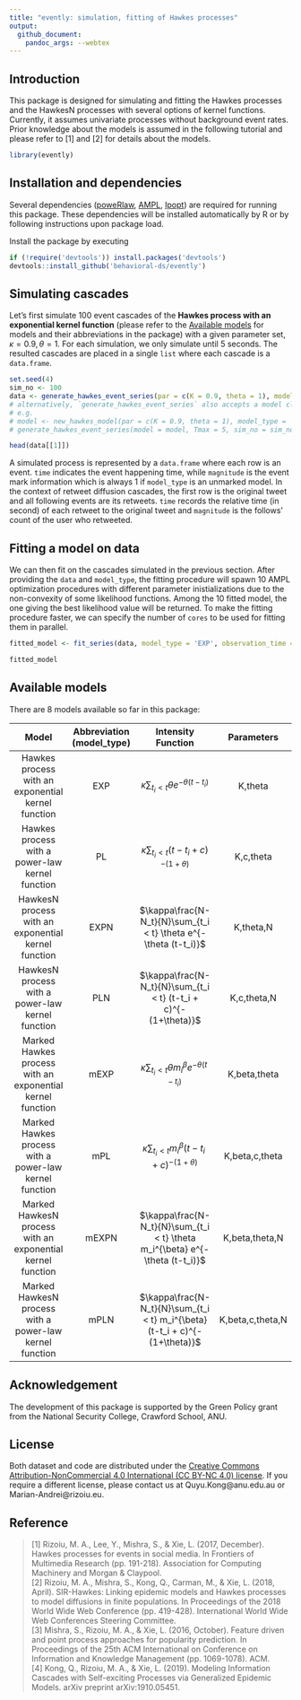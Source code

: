 ```yaml
---
title: "evently: simulation, fitting of Hawkes processes"
output:
  github_document:
    pandoc_args: --webtex
---
```

## Introduction

This package is designed for simulating and fitting the Hawkes processes and the HawkesN processes with several options of kernel functions. Currently, it assumes univariate processes without background event rates. Prior knowledge about the models is assumed in the following tutorial and please refer to [1] and [2] for details about the models.

```r
library(evently)
```

## Installation and dependencies
Several dependencies ([poweRlaw](https://cran.r-project.org/web/packages/poweRlaw/poweRlaw.pdf), [AMPL](https://ampl.com/), [Ipopt](https://www.coin-or.org/Ipopt/documentation/)) are required for running this package. These dependencies will be installed automatically by R or by following instructions upon package load.
 
Install the package by executing
```r
if (!require('devtools')) install.packages('devtools')
devtools::install_github('behavioral-ds/evently')
```

## Simulating cascades

Let's first simulate 100 event cascades of the **Hawkes process with an exponential kernel function** (please refer to the [Available models](#available-models) for models and their abbreviations in the package) with a given parameter set, $\kappa = 0.9, \theta = 1$. For each simulation, we only simulate until 5 seconds. The resulted cascades are placed in a single `list` where each cascade is a `data.frame`.

```r
set.seed(4)
sim_no <- 100
data <- generate_hawkes_event_series(par = c(K = 0.9, theta = 1), model_type = 'EXP', Tmax = 5, sim_no = sim_no)
# alternatively, `generate_hawkes_event_series` also accepts a model class object
# e.g.
# model <- new_hawkes_model(par = c(K = 0.9, theta = 1), model_type = 'EXP')
# generate_hawkes_event_series(model = model, Tmax = 5, sim_no = sim_no)

head(data[[1]])
```
A simulated process is represented by a `data.frame` where each row is an event. `time` indicates the event happening time, while `magnitude` is the event mark information which is always 1 if `model_type` is an unmarked model. In the context of retweet diffusion cascades, the first row is the original tweet and all following events are its retweets. `time` records the relative time (in second) of each retweet to the original tweet and `magnitude` is the follows' count of the user who retweeted.

## Fitting a model on data

We can then fit on the cascades simulated in the previous section. After providing the `data` and `model_type`, the fitting procedure will spawn 10 AMPL optimization procedures with different parameter inistializations due to the non-convexity of some likelihood functions. Among the 10 fitted model, the one giving the best likelihood value will be returned. To make the fitting procedure faster, we can specify the number of `cores` to be used for fitting them in parallel.
```r
fitted_model <- fit_series(data, model_type = 'EXP', observation_time = 5, cores = 10)

fitted_model
```

## Available models

There are 8 models available so far in this package:

|                            Model                           | Abbreviation (model_type) |                              Intensity Function                              |    Parameters    |
|:----------------------------------------------------------:|:-------------------------:|:----------------------------------------------------------------------------:|:----------------:|
|     Hawkes process with an exponential kernel function     |            EXP            |               $\kappa\sum_{t_i < t} \theta e^{-\theta (t-t_i)}$              |      K,theta     |
|       Hawkes process with a power-law kernel function      |             PL            |               $\kappa\sum_{t_i < t} (t-t_i + c)^{-(1+\theta)}$               |     K,c,theta    |
|     HawkesN process with an exponential kernel function    |            EXPN           |       $\kappa\frac{N-N_t}{N}\sum_{t_i < t} \theta e^{-\theta (t-t_i)}$       |     K,theta,N    |
|      HawkesN process with a power-law kernel function      |            PLN            |        $\kappa\frac{N-N_t}{N}\sum_{t_i < t} (t-t_i + c)^{-(1+\theta)}$       |    K,c,theta,N   |
|  Marked Hawkes process with an exponential kernel function |            mEXP           |         $\kappa\sum_{t_i < t} \theta m_i^{\beta} e^{-\theta (t-t_i)}$        |   K,beta,theta   |
|   Marked Hawkes process with a power-law kernel function   |            mPL            |  $\kappa\sum_{t_i < t} m_i^{\beta} (t-t_i + c)^{-(1+\theta)}$ |  K,beta,c,theta  |
| Marked HawkesN process with an exponential kernel function |           mEXPN           | $\kappa\frac{N-N_t}{N}\sum_{t_i < t} \theta m_i^{\beta} e^{-\theta (t-t_i)}$ |  K,beta,theta,N  |
|   Marked HawkesN process with a power-law kernel function  |            mPLN           |  $\kappa\frac{N-N_t}{N}\sum_{t_i < t} m_i^{\beta}(t-t_i + c)^{-(1+\theta)}$  | K,beta,c,theta,N |

## Acknowledgement

The development of this package is supported by the Green Policy grant from the National Security College, Crawford School, ANU.

## License

Both dataset and code are distributed under the [Creative Commons Attribution-NonCommercial 4.0 International (CC BY-NC 4.0) license](https://creativecommons.org/licenses/by-nc/4.0/). If you require a different license, please contact us at Quyu.Kong@anu.edu.au or Marian-Andrei@rizoiu.eu.

## Reference

> [1] Rizoiu, M. A., Lee, Y., Mishra, S., & Xie, L. (2017, December). Hawkes processes for events in social media. In Frontiers of Multimedia Research (pp. 191-218). Association for Computing Machinery and Morgan & Claypool.  
[2] Rizoiu, M. A., Mishra, S., Kong, Q., Carman, M., & Xie, L. (2018, April). SIR-Hawkes: Linking epidemic models and Hawkes processes to model diffusions in finite populations. In Proceedings of the 2018 World Wide Web Conference (pp. 419-428). International World Wide Web Conferences Steering Committee.  
[3] Mishra, S., Rizoiu, M. A., & Xie, L. (2016, October). Feature driven and point process approaches for popularity prediction. In Proceedings of the 25th ACM International on Conference on Information and Knowledge Management (pp. 1069-1078). ACM.  
[4] Kong, Q., Rizoiu, M. A., & Xie, L. (2019). Modeling Information Cascades with Self-exciting Processes via Generalized Epidemic Models. arXiv preprint arXiv:1910.05451.  
